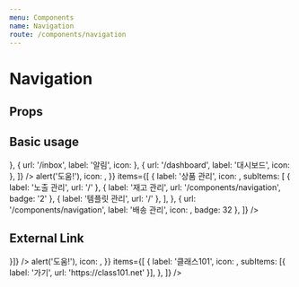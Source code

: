 ```yaml
---
menu: Components
name: Navigation
route: /components/navigation
---
```



# Navigation

## Props

<Props of={Navigation} />

## Basic usage

<Playground>
  <PlayGroundContainer>
    <Navigation pathname="/components/navigation">
      <Navigation.Section
        items={[
          { url: '/', label: '홈', icon: <Icon.Home /> },
          { url: '/inbox', label: '알림', icon: <Icon.Bell /> },
          { url: '/dashboard', label: '대시보드', icon: <Icon.Check /> },
        ]}
      />
      <Navigation.Divider />
      <Navigation.Section
        title="주문 관리"
        action={{
          onClick: () => alert('도움!'),
          icon: <Icon.Help />,
        }}
        items={[
          {
            label: '상품 관리',
            icon: <Icon.Gift />,
            subItems: [
              { label: '노출 관리', url: '/' },
              { label: '재고 관리', url: '/components/navigation', badge: '2' },
              { label: '템플릿 관리', url: '/' },
            ],
          },
          { url: '/components/navigation', label: '배송 관리', icon: <Icon.ShippingTruck />, badge: 32 },
        ]}
      />
    </Navigation>
  </PlayGroundContainer>
</Playground>

## External Link

<Playground>
  <PlayGroundContainer>
    <Navigation pathname="/components/navigation">
      <Navigation.Section
        items={[{ url: '/components/navigation', external: true, label: '새 창 열기', icon: <Icon.Home /> }]}
      />
      <Navigation.Divider />
      <Navigation.Section
        title="도움말"
        action={{
          onClick: () => alert('도움!'),
          icon: <Icon.Help />,
        }}
        items={[
          {
            label: '클래스101',
            icon: <Icon.Gift />,
            subItems: [{ label: '가기', url: 'https://class101.net' }],
          },
        ]}
      />
    </Navigation>
  </PlayGroundContainer>
</Playground>

